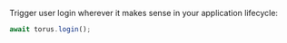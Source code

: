 Trigger user login wherever it makes sense in your application lifecycle:

```js
await torus.login();
```
